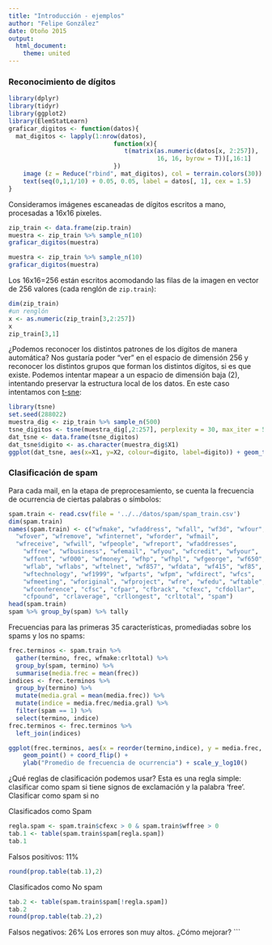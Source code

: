 ```yaml
---
title: "Introducción - ejemplos"
author: "Felipe González"
date: Otoño 2015
output: 
  html_document: 
    theme: united
---
```



### Reconocimiento de dígitos

```r
library(dplyr)
library(tidyr)
library(ggplot2)
library(ElemStatLearn)
graficar_digitos <- function(datos){
  mat_digitos <- lapply(1:nrow(datos), 
	                         function(x){ 
                            	t(matrix(as.numeric(datos[x, 2:257]), 
                            	         16, 16, byrow = T))[,16:1]
                             })
	image (z = Reduce("rbind", mat_digitos), col = terrain.colors(30))
	text(seq(0,1,1/10) + 0.05, 0.05, label = datos[, 1], cex = 1.5)
}

```

Consideramos imágenes escaneadas de dígitos escritos a mano, procesadas
a 16x16 pixeles.

```r
zip_train <- data.frame(zip.train)
muestra <- zip_train %>% sample_n(10)
graficar_digitos(muestra)
```

```r
muestra <- zip_train %>% sample_n(10)
graficar_digitos(muestra)
```

Los 16x16=256 están escritos acomodando las filas de la imagen en 
vector de 256 valores (cada renglón de `zip.train`):

```r
dim(zip_train)
#un renglón
x <- as.numeric(zip_train[3,2:257])
x
zip_train[3,1]
```


¿Podemos reconocer los distintos patrones de los dígitos de manera
automática? Nos gustaría poder "ver" en el espacio de dimensión 256 y reconocer
los distintos grupos que forman los distintos dígitos, si es que existe. Podemos
intentar mapear a un espacio de dimensión baja (2), intentando preservar la estructura
local de los datos. En este caso intentamos con [t-sne](https://www.youtube.com/watch?v=RJVL80Gg3lA&list=UUtXKDgv1AVoG88PLl8nGXmw):



```r
library(tsne)
set.seed(288022)
muestra_dig <- zip_train %>% sample_n(500)
tsne_digitos <- tsne(muestra_dig[,2:257], perplexity = 30, max_iter = 500, initial_dims = 15)
dat_tsne <- data.frame(tsne_digitos)
dat_tsne$digito <- as.character(muestra_dig$X1)
ggplot(dat_tsne, aes(x=X1, y=X2, colour=digito, label=digito)) + geom_text()
```



### Clasificación de spam


Para cada mail, en la etapa de preprocesamiento, se cuenta 
la frecuencia de ocurrencia de ciertas palabras o símbolos:


```r
spam.train <- read.csv(file = '../../datos/spam/spam_train.csv')
dim(spam.train)
names(spam.train) <- c("wfmake", "wfaddress", "wfall", "wf3d", "wfour",
  "wfover", "wfremove", "wfinternet", "wforder", "wfmail", 
  "wfreceive", "wfwill", "wfpeople", "wfreport", "wfaddresses", 
	"wffree", "wfbusiness", "wfemail", "wfyou", "wfcredit", "wfyour", 
	"wffont", "wf000", "wfmoney", "wfhp", "wfhpl", "wfgeorge", "wf650", 
	"wflab", "wflabs", "wftelnet", "wf857", "wfdata", "wf415", "wf85", 
	"wftechnology", "wf1999", "wfparts", "wfpm", "wfdirect", "wfcs", 
	"wfmeeting", "wforiginal", "wfproject", "wfre", "wfedu", "wftable", 
	"wfconference", "cfsc", "cfpar", "cfbrack", "cfexc", "cfdollar", 
	"cfpound", "crlaverage", "crllongest", "crltotal", "spam")
head(spam.train)
spam %>% group_by(spam) %>% tally
```
Frecuencias para las primeras 35 características, promediadas sobre
los spams y los no spams:

```r
frec.terminos <- spam.train %>% 
  gather(termino, frec, wfmake:crltotal) %>%
  group_by(spam, termino) %>%
  summarise(media.frec = mean(frec))
indices <- frec.terminos %>% 
  group_by(termino) %>%
  mutate(media.gral = mean(media.frec)) %>%
  mutate(indice = media.frec/media.gral) %>%
  filter(spam == 1) %>%
  select(termino, indice)
frec.terminos <- frec.terminos %>%
  left_join(indices)
```

```r
ggplot(frec.terminos, aes(x = reorder(termino,indice), y = media.frec, colour=factor(spam))) + 
    geom_point() + coord_flip() +
    ylab("Promedio de frecuencia de ocurrencia") + scale_y_log10() 
```

¿Qué reglas de clasificación podemos usar? Esta es una regla simple: 
clasificar como spam si tiene signos de exclamación y la palabra 'free'. 
Clasificar como spam si no

 Clasificados como Spam
```r
regla.spam <- spam.train$cfexc > 0 & spam.train$wffree > 0
tab.1 <- table(spam.train$spam[regla.spam])
tab.1
```

Falsos positivos: 11%

```r
round(prop.table(tab.1),2)
```
Clasificados como No spam
```r
tab.2 <- table(spam.train$spam[!regla.spam])
tab.2
round(prop.table(tab.2),2)
```

Falsos negativos: 26%
Los errores son muy altos. ¿Cómo mejorar?
```

